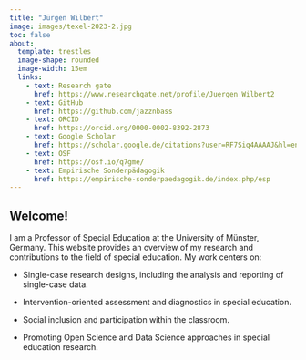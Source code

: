 ```yaml
---
title: "Jürgen Wilbert"
image: images/texel-2023-2.jpg
toc: false
about: 
  template: trestles
  image-shape: rounded
  image-width: 15em
  links:
    - text: Research gate
      href: https://www.researchgate.net/profile/Juergen_Wilbert2
    - text: GitHub
      href: https://github.com/jazznbass
    - text: ORCID
      href: https://orcid.org/0000-0002-8392-2873
    - text: Google Scholar
      href: https://scholar.google.de/citations?user=RF7Siq4AAAAJ&hl=en
    - text: OSF
      href: https://osf.io/q7gme/
    - text: Empirische Sonderpädagogik
      href: https://empirische-sonderpaedagogik.de/index.php/esp
---
```


## Welcome!

I am a Professor of Special Education at the University of Münster, Germany. This website provides an overview of my research and contributions to the field of special education. My work centers on:

-   Single-case research designs, including the analysis and reporting of single-case data.

-   Intervention-oriented assessment and diagnostics in special education.

-   Social inclusion and participation within the classroom.

-   Promoting Open Science and Data Science approaches in special education research.

<!--# I am a Professor of Special Education at the University of Münster, Germany. Prior to this, I held a professorship in Research Methods and Diagnostics at the University of Potsdam. My academic journey began at the University of Cologne, where I studied educational sciences and later earned my doctorate in cognitive psychology. Following this, I accepted a permanent role as a senior researcher in Special Education and later habilitated at the Carl von Ossietzky University of Oldenburg on Pedagogy and Psychology in Learning Disabilities. -->
